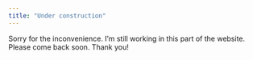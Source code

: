 ```yaml
---
title: "Under construction"
---
```


Sorry for the inconvenience. I'm still working in this part of the website. 
Please come back soon. 
Thank you!
